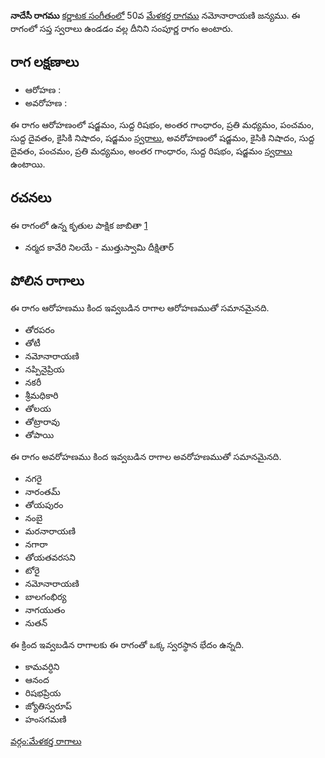 {{Infobox ragam
	| name          	= నాదేసీ
	| synonym	    	= 
	| mela          	= 
	| chakra        	= 
	| janaka        	= 
	| type          	= సంపూర్ణ
	| arohanam      	= {{svaraC|S|R1|G3|M2|P|D1|N2|S'}} 
	| avarohanam    	= {{svaraC|S'|N2|D1|P|M2|G3|R1|S}}
	| jeeva         	=
	| chhaya        	=
	| nyasa         	=
	| vishesha      	= 
	| equivalent  		= 
}}
{{కర్ణాటక సంగీత రాగాలు}}
'''నాదేసీ రాగము''' [[కర్ణాటక సంగీతం]]లో 50వ [[మేళకర్త రాగము]] నమోనారాయణి జన్యము.  ఈ రాగంలో సప్త స్వరాలు ఉండడం వల్ల దీనిని సంపూర్ణ రాగం అంటారు.


==రాగ లక్షణాలు==


* ఆరోహణ : {{svaraC|S|R1|G3|M2|P|D1|N2|S'}} 
* అవరోహణ : {{svaraC|S'|N2|D1|P|M2|G3|R1|S}}

ఈ రాగం ఆరోహణంలో షడ్జమం, సుద్ద రిషభం, అంతర గాంధారం, ప్రతి మధ్యమం, పంచమం, సుద్ద దైవతం, కైసికి నిషాదం, షడ్జమం [[స్వరాలు]], అవరోహణంలో షడ్జమం, కైసికి నిషాదం, సుద్ద దైవతం, పంచమం, ప్రతి మధ్యమం, అంతర గాంధారం, సుద్ద రిషభం, షడ్జమం [[స్వరాలు]] ఉంటాయి.

==రచనలు==
ఈ రాగంలో ఉన్న కృతుల పాక్షిక జాబితా [https://github.com/ssrihari/ragavardhini/blob/master/ragas/kritis.psv]
* నర్మద కావేరి నిలయే - ముత్తుస్వామి దీక్షితార్




==పోలిన రాగాలు==
ఈ రాగం ఆరోహణము కింద ఇవ్వబడిన రాగాల ఆరోహణముతో సమానమైనది.
* తోరపరం
* తోటీ
* నమోనారాయణి
* నప్పినైప్రియ
* నకరీ
* శ్రీమధికారి
* తోలయ
* తోట్రారావు
* తోపాయి

ఈ రాగం అవరోహణము కింద ఇవ్వబడిన రాగాల అవరోహణముతో సమానమైనది.
* నగరై
* నారంతమ్
* తోయపురం
* నంబై
* మరనారాయణి
* నగారా
* తోయతవరసని
* టోరై
* నమోనారాయణి
* బాలగంభిర్య
* నాగయుతం
* నుతన్

ఈ క్రింద ఇవ్వబడిన రాగాలకు ఈ రాగంతో ఒక్క స్వరస్థాన భేదం ఉన్నది.
* కామవర్ధిని
* ఆనంద
* రిషభప్రియ
* జ్యోతిస్వరూప్
* హంసగమణి



[[వర్గం:మేళకర్త రాగాలు]]